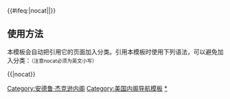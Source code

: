 {{Navbox
|name = Andrew Jackson cabinet
|title = [[美国总统]][[安德鲁·杰克逊]][[美国总统内阁列表|内阁]]（1829年-1837年）|image   = [[File:Andrew jackson head.jpg|100px|安德鲁·杰克逊，第七任美国总统。]]

|group1 =[[美国副总统|副总统]]
|list1=[[约翰·C·卡尔霍恩]]（1829年－1832年）- ''空缺''（1832年－1833年）- [[马丁·范布伦]]（1833年－1837年）

|group2=[[美国国务卿|国务卿]]
|list2=[[马丁·范布伦]]（1829年－1831年）- [[爱德华·利文斯顿]]（1831年－1833年）- [[路易斯·麦克莱恩]]（1833年－1834年）- [[约翰·福赛思 (政治人物)|约翰·福赛思]]（1834年－1837年）

|group3=[[美国财政部长|财政部长]]
|list3=[[塞缪尔·D·英厄姆]]（1829年－1831年）- [[路易斯·麦克莱恩]]（1831年－1833年）- [[威廉·约翰·杜安]]（1833年）- [[罗杰·B·托尼]]（1833年－1834年）- [[利瓦伊·伍德伯里]]（1834年－1837年）

|group4=[[美国战争部长|战争部长]]
|list4=[[约翰·伊顿]]（1829年－1831年）- [[刘易斯·卡斯]]（1831年－1836年）

|group5=[[美国司法部长|司法部长]]
|list5=[[约翰·M·贝里恩]]（1829－1831年）- [[罗杰·B·托尼]]（1831年－1833年）- [[本杰明·富兰克林·巴特勒 (1795年)|本杰明·富兰克林·巴特勒]]（1833年－1837年）

|group6=[[美国邮政部长|邮政部长]]
|list6=[[威廉·T·巴里]]（1829年－1835年）- [[阿莫斯·肯德尔]]（1835年－1837年）

|group7=[[美国海军部长|海军部长]]
|list7=[[约翰·布兰奇]]（1829－1831年）- [[利瓦伊·伍德伯里]]（1831年－1834年）- [[马伦·迪克森]]（1834年－1837年）
}}<includeonly>{{#ifeq:{{{1}}}|nocat||[[Category:安德鲁·杰克逊内阁]]}}</includeonly><noinclude>

== 使用方法 ==
本模板会自动把引用它的页面加入分类。引用本模板时使用下列语法，可以避免加入分类：<small>（注意nocat必须为英文小写）</small>
 
<nowiki>{{</nowiki>{{PAGENAME}}<nowiki>|nocat}}</nowiki>

[[Category:美国内阁导航模板]]
[[Category:安德鲁·杰克逊内阁|*]]
</noinclude>